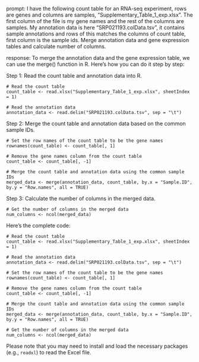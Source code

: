 prompt:
I have the following count table for an RNA-seq experiment, rows are genes and columns are samples, "Supplementary_Table_1_exp.xlsx". The first column of the file is my gene names and the rest of the columns are samples. My annotation data is here  "SRP021193.colData.tsv", it contains sample annotations and rows of this matches the columns of count table, first column is the sample ids. Merge annotation data and gene expression tables and calculate number of columns.

response:
To merge the annotation data and the gene expression table, we can use the merge() function in R. Here's how you can do it step by step:

Step 1: Read the count table and annotation data into R.
```
# Read the count table
count_table <- read.xlsx("Supplementary_Table_1_exp.xlsx", sheetIndex = 1)

# Read the annotation data
annotation_data <- read.delim("SRP021193.colData.tsv", sep = "\t")
```

Step 2: Merge the count table and annotation data based on the common sample IDs.
```
# Set the row names of the count table to be the gene names
rownames(count_table) <- count_table[, 1]

# Remove the gene names column from the count table
count_table <- count_table[, -1]

# Merge the count table and annotation data using the common sample IDs
merged_data <- merge(annotation_data, count_table, by.x = "Sample.ID", by.y = "Row.names", all = TRUE)
```

Step 3: Calculate the number of columns in the merged data.
```
# Get the number of columns in the merged data
num_columns <- ncol(merged_data)
```

Here's the complete code:
```
# Read the count table
count_table <- read.xlsx("Supplementary_Table_1_exp.xlsx", sheetIndex = 1)

# Read the annotation data
annotation_data <- read.delim("SRP021193.colData.tsv", sep = "\t")

# Set the row names of the count table to be the gene names
rownames(count_table) <- count_table[, 1]

# Remove the gene names column from the count table
count_table <- count_table[, -1]

# Merge the count table and annotation data using the common sample IDs
merged_data <- merge(annotation_data, count_table, by.x = "Sample.ID", by.y = "Row.names", all = TRUE)

# Get the number of columns in the merged data
num_columns <- ncol(merged_data)
```

Please note that you may need to install and load the necessary packages (e.g., `readxl`) to read the Excel file.
